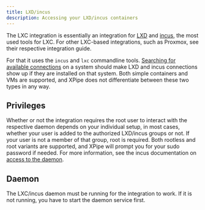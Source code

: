 ```yaml
---
title: LXD/incus
description: Accessing your LXD/incus containers
---
```


The LXC integration is essentially an integration for [LXD](https://canonical.com/lxd) and [incus](https://linuxcontainers.org/incus/), the most used tools for LXC. For other LXC-based integrations, such as Proxmox, see their respective integration guide.

For that it uses the `incus` and `lxc` commandline tools. [Searching for available connections](/guide/connection-search) on a system should make LXD and incus connections show up if they are installed on that system. Both simple containers and VMs are supported, and XPipe does not differentiate between these two types in any way.

## Privileges

Whether or not the integration requires the root user to interact with the respective daemon depends on your individual setup, in most cases, whether your user is added to the authorized LXD/incus groups or not. If your user is not a member of that group, root is required. Both rootless and root variants are supported, and XPipe will prompt you for your sudo password if needed. For more information, see the incus documentation on [access to the daemon](https://linuxcontainers.org/incus/docs/main/explanation/security/#local-access-to-the-incus-daemon).

## Daemon

The LXC/incus daemon must be running for the integration to work. If it is not running, you have to start the daemon service first.
